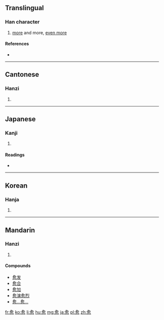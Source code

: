 {{also|癒|瘉}}
==Translingual==

===Han character===
{{Han char|rn=61|rad=心|as=09|sn=13|four=8033<sub>2</sub>|canj=人一月心 (OMBP)|ids=⿱[[俞]][[心]]}}

# [[more]] and more, [[even more]]

====References====
* {{Han ref|kx=0394.030|dkj=10904|dj=0730.140|hdz=42322.150|uh=6108|ud=24840|bh=B755|bd=46933}}

----

==Cantonese==

===Hanzi===
{{yue-hanzi|jyut=|y=yu6|tra=[[癒]], [[瘉]]}}

# {{defn|lang=yue|sort=心09}}

----

==Japanese==

===Kanji===
{{ja-kanji|grade=|rs=心09}}

# {{defn|lang=ja|sort=心09}}

====Readings====
* {{ja-readings|on=[[ゆ]] (yu)|kun=[[まさる]] (masaru), [[いよいよ]] (iyoiyo)}}

----

==Korean==

===Hanja===
{{ko-hanja|hangeul=[[유]]|eumhun=|rv=yu|mr=yu|y=yu}}

# {{defn|lang=ko|sort=心09}}

----

==Mandarin==

===Hanzi===
{{cmn-hanzi|tra=[[癒]], [[瘉]]|pin=[[yù]] ([[yu4]])|wg=yü<sup>4</sup>}}

# {{defn|lang=cmn|sort=心09}}

====Compounds====
* [[愈发]]
* [[愈合]]
* [[愈加]]
* [[愈演愈烈]]
* [[愈…愈…]]

[[fr:愈]]
[[ko:愈]]
[[li:愈]]
[[hu:愈]]
[[mg:愈]]
[[ja:愈]]
[[pl:愈]]
[[zh:愈]]